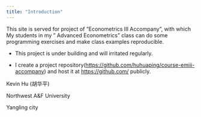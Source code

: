 ```yaml
---
title: "Introduction"
---
```


This site is served for project of "Econometrics III Accompany", with which My students in my " Advanced Econometrics" class can do some programming exercises and make class examples reproducible.



::: {.callout-note}

- This project is under building and will irritated regularly.

- I create a project repository(<https://github.com/huhuaping/course-emiii-accompany>) and host it at <https://github.com/> publicly.

:::


Kevin Hu (胡华平)

Northwest A&F University

Yangling city
